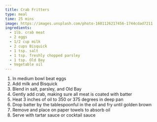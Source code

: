 ```yaml
---
title: Crab Fritters
type: meal
time: 25 mins
image: https://images.unsplash.com/photo-1601126217456-1744cdad7211
ingredients:
  - 1lb. crab meat
  - 2 eggs
  - 1/2 cup milk
  - 2 cups Bisquick
  - 1 tsp. salt
  - 1 tsp. freshly chopped parsley
  - 1 tsp. Old Bay
  - Vegetable oil
---
```


1. In medium bowl beat eggs
1. Add milk and Bisquick
1. Blend in salt, parsley, and Old Bay
1. Gently add crab, making sure all meat is coated with batter
1. Heat 3 inches of oil to 350 or 375 degrees in deep pan
1. Drop batter by the tablespoonful in the oil and fry until golden brown
1. Remove and place on paper towels to absorb oil
1. Serve with tartar sauce or cocktail sauce

